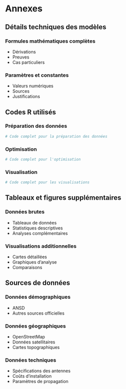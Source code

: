 # Annexes {#annexes}

## Détails techniques des modèles

### Formules mathématiques complètes
- Dérivations
- Preuves
- Cas particuliers

### Paramètres et constantes
- Valeurs numériques
- Sources
- Justifications

## Codes R utilisés

### Préparation des données
```r
# Code complet pour la préparation des données
```

### Optimisation
```r
# Code complet pour l'optimisation
```

### Visualisation
```r
# Code complet pour les visualisations
```

## Tableaux et figures supplémentaires

### Données brutes
- Tableaux de données
- Statistiques descriptives
- Analyses complémentaires

### Visualisations additionnelles
- Cartes détaillées
- Graphiques d'analyse
- Comparaisons

## Sources de données

### Données démographiques
- ANSD
- Autres sources officielles

### Données géographiques
- OpenStreetMap
- Données satellitaires
- Cartes topographiques

### Données techniques
- Spécifications des antennes
- Coûts d'installation
- Paramètres de propagation 